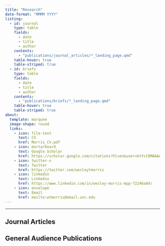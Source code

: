 ```yaml
---
title: "Research"
date-format: "MMMM YYYY"
listing:
  - id: journal 
    type: table
    fields:
      - date
      - title
      - author
    contents:
      - "publications/journal_articles/*_landing_page.qmd"
    table-hover: true
    table-striped: true
  - id: briefs
    type: table
    fields:
      - date
      - title
      - author
    contents:
      - "publications/briefs/*_landing_page.qmd"
    table-hover: true
    table-striped: true
about:
  template: marquee
  image-shape: round
  links:
    - icon: file-text
      text: CV
      href: Morris_CV.pdf
    - icon: mortarboard
      text: Google Scholar
      href: https://scholar.google.com/citations?hl=en&user=ktYcC8MAAAAJ&view_op=list_works&authuser=5&gmla=AH70aAWVyVJkXi7NWJQBqNzgLmUIHMp1BeJhLZbRPnf2S7CC718HviNud1FttDOMRthIlc1Uk9nKmh6UqikZp6jzrJmJ3KDwsfBwqg
    - icon: twitter-x
      text: Twitter
      href: https://twitter.com/wesleytmorris
    - icon: linkedin
      text: Linkedin
      href: https://www.linkedin.com/in/wesley-morris-mpp-72246a84/
    - icon: envelope
      text: Email
      href: mailto:wtmorris@email.unc.edu
---
```


------------------------------------------------------------------------

## Journal Articles

::: {#journal}
:::

## General Audience Publications

::: {#briefs}
:::
